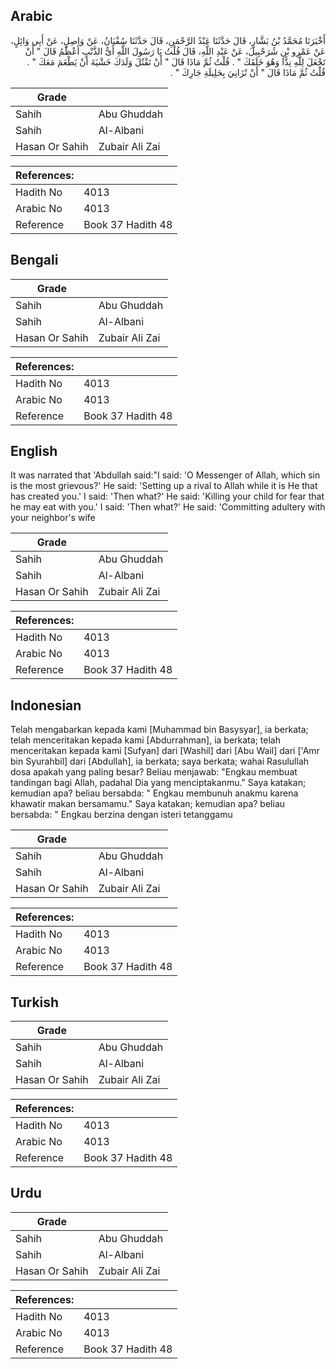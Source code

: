 ## Arabic


<div dir="rtl" lang="ar" style={{fontSize:'larger',backgroundColor:'#f8f9fa',padding:20}}>
أَخْبَرَنَا مُحَمَّدُ بْنُ بَشَّارٍ، قَالَ حَدَّثَنَا عَبْدُ الرَّحْمَنِ، قَالَ حَدَّثَنَا سُفْيَانُ، عَنْ وَاصِلٍ، عَنْ أَبِي وَائِلٍ، عَنْ عَمْرِو بْنِ شُرَحْبِيلَ، عَنْ عَبْدِ اللَّهِ، قَالَ قُلْتُ يَا رَسُولَ اللَّهِ أَىُّ الذَّنْبِ أَعْظَمُ قَالَ ‏"‏ أَنْ تَجْعَلَ لِلَّهِ نِدًّا وَهُوَ خَلَقَكَ ‏"‏ ‏.‏ قُلْتُ ثُمَّ مَاذَا قَالَ ‏"‏ أَنْ تَقْتُلَ وَلَدَكَ خَشْيَةَ أَنْ يَطْعَمَ مَعَكَ ‏"‏ ‏.‏ قُلْتُ ثُمَّ مَاذَا قَالَ ‏"‏ أَنْ تُزَانِيَ بِحَلِيلَةِ جَارِكَ ‏"‏ ‏.‏
</div>
<div style={{backgroundColor:'#f8f9fa',padding:20, marginBottom: 10}}><table> <thead> <tr> <th>Grade</th> <th></th> </tr> </thead> <tbody> <tr><td>Sahih</td><td>Abu Ghuddah</td></tr><tr><td>Sahih</td><td>Al-Albani</td></tr><tr><td>Hasan Or Sahih</td><td>Zubair Ali Zai</td></tr></tbody></table><table> <thead> <tr> <th>References:</th> <th></th> </tr> </thead> <tbody><tr><td>Hadith No</td><td>4013</td></tr><tr><td>Arabic No</td><td>4013</td></tr><tr><td>Reference</td><td>Book 37 Hadith 48</td></tr></tbody></table></div>

## Bengali


<div dir="ltr" lang="bn" style={{fontSize:'larger',backgroundColor:'#f8f9fa',padding:20}}>

</div>
<div style={{backgroundColor:'#f8f9fa',padding:20, marginBottom: 10}}><table> <thead> <tr> <th>Grade</th> <th></th> </tr> </thead> <tbody> <tr><td>Sahih</td><td>Abu Ghuddah</td></tr><tr><td>Sahih</td><td>Al-Albani</td></tr><tr><td>Hasan Or Sahih</td><td>Zubair Ali Zai</td></tr></tbody></table><table> <thead> <tr> <th>References:</th> <th></th> </tr> </thead> <tbody><tr><td>Hadith No</td><td>4013</td></tr><tr><td>Arabic No</td><td>4013</td></tr><tr><td>Reference</td><td>Book 37 Hadith 48</td></tr></tbody></table></div>

## English


<div dir="ltr" lang="en" style={{fontSize:'larger',backgroundColor:'#f8f9fa',padding:20}}>
It was narrated that 'Abdullah said:"I said: 'O Messenger of Allah, which sin is the most grievous?' He said: 'Setting up a rival to Allah while it is He that has created you.' I said: 'Then what?' He said: 'Killing your child for fear that he may eat with you.' I said: 'Then what?' He said: 'Committing adultery with your neighbor's wife
</div>
<div style={{backgroundColor:'#f8f9fa',padding:20, marginBottom: 10}}><table> <thead> <tr> <th>Grade</th> <th></th> </tr> </thead> <tbody> <tr><td>Sahih</td><td>Abu Ghuddah</td></tr><tr><td>Sahih</td><td>Al-Albani</td></tr><tr><td>Hasan Or Sahih</td><td>Zubair Ali Zai</td></tr></tbody></table><table> <thead> <tr> <th>References:</th> <th></th> </tr> </thead> <tbody><tr><td>Hadith No</td><td>4013</td></tr><tr><td>Arabic No</td><td>4013</td></tr><tr><td>Reference</td><td>Book 37 Hadith 48</td></tr></tbody></table></div>

## Indonesian


<div dir="ltr" lang="id" style={{fontSize:'larger',backgroundColor:'#f8f9fa',padding:20}}>
Telah mengabarkan kepada kami [Muhammad bin Basysyar], ia berkata; telah menceritakan kepada kami [Abdurrahman], ia berkata; telah menceritakan kepada kami [Sufyan] dari [Washil] dari [Abu Wail] dari ['Amr bin Syurahbil] dari [Abdullah], ia berkata; saya berkata; wahai Rasulullah dosa apakah yang paling besar? Beliau menjawab: "Engkau membuat tandingan bagi Allah, padahal Dia yang menciptakanmu." Saya katakan; kemudian apa? beliau bersabda: " Engkau membunuh anakmu karena khawatir makan bersamamu." Saya katakan; kemudian apa? beliau bersabda: " Engkau berzina dengan isteri tetanggamu
</div>
<div style={{backgroundColor:'#f8f9fa',padding:20, marginBottom: 10}}><table> <thead> <tr> <th>Grade</th> <th></th> </tr> </thead> <tbody> <tr><td>Sahih</td><td>Abu Ghuddah</td></tr><tr><td>Sahih</td><td>Al-Albani</td></tr><tr><td>Hasan Or Sahih</td><td>Zubair Ali Zai</td></tr></tbody></table><table> <thead> <tr> <th>References:</th> <th></th> </tr> </thead> <tbody><tr><td>Hadith No</td><td>4013</td></tr><tr><td>Arabic No</td><td>4013</td></tr><tr><td>Reference</td><td>Book 37 Hadith 48</td></tr></tbody></table></div>

## Turkish


<div dir="ltr" lang="tr" style={{fontSize:'larger',backgroundColor:'#f8f9fa',padding:20}}>

</div>
<div style={{backgroundColor:'#f8f9fa',padding:20, marginBottom: 10}}><table> <thead> <tr> <th>Grade</th> <th></th> </tr> </thead> <tbody> <tr><td>Sahih</td><td>Abu Ghuddah</td></tr><tr><td>Sahih</td><td>Al-Albani</td></tr><tr><td>Hasan Or Sahih</td><td>Zubair Ali Zai</td></tr></tbody></table><table> <thead> <tr> <th>References:</th> <th></th> </tr> </thead> <tbody><tr><td>Hadith No</td><td>4013</td></tr><tr><td>Arabic No</td><td>4013</td></tr><tr><td>Reference</td><td>Book 37 Hadith 48</td></tr></tbody></table></div>

## Urdu


<div dir="rtl" lang="ur" style={{fontSize:'larger',backgroundColor:'#f8f9fa',padding:20}}>

</div>
<div style={{backgroundColor:'#f8f9fa',padding:20, marginBottom: 10}}><table> <thead> <tr> <th>Grade</th> <th></th> </tr> </thead> <tbody> <tr><td>Sahih</td><td>Abu Ghuddah</td></tr><tr><td>Sahih</td><td>Al-Albani</td></tr><tr><td>Hasan Or Sahih</td><td>Zubair Ali Zai</td></tr></tbody></table><table> <thead> <tr> <th>References:</th> <th></th> </tr> </thead> <tbody><tr><td>Hadith No</td><td>4013</td></tr><tr><td>Arabic No</td><td>4013</td></tr><tr><td>Reference</td><td>Book 37 Hadith 48</td></tr></tbody></table></div>